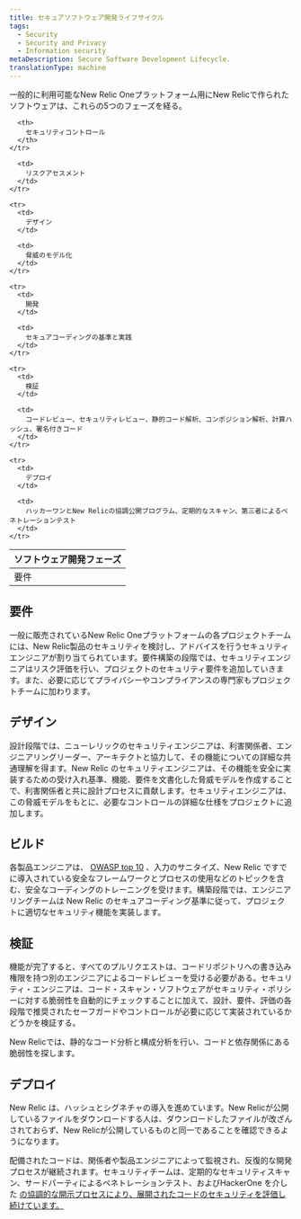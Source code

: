```yaml
---
title: セキュアソフトウェア開発ライフサイクル
tags:
  - Security
  - Security and Privacy
  - Information security
metaDescription: Secure Software Development Lifecycle.
translationType: machine
---
```


一般的に利用可能なNew Relic Oneプラットフォーム用にNew Relicで作られたソフトウェアは、これらの5つのフェーズを経る。

<table>
  <thead>
    <tr>
      <th style={{ width: "400px"}}>
        ソフトウェア開発フェーズ
      </th>

      <th>
        セキュリティコントロール
      </th>
    </tr>
  </thead>

  <tbody>
    <tr>
      <td>
        要件
      </td>

      <td>
        リスクアセスメント
      </td>
    </tr>

    <tr>
      <td>
        デザイン
      </td>

      <td>
        脅威のモデル化
      </td>
    </tr>

    <tr>
      <td>
        開発
      </td>

      <td>
        セキュアコーディングの基準と実践
      </td>
    </tr>

    <tr>
      <td>
        検証
      </td>

      <td>
        コードレビュー、セキュリティレビュー、静的コード解析、コンポジション解析、計算ハッシュ、署名付きコード
      </td>
    </tr>

    <tr>
      <td>
        デプロイ
      </td>

      <td>
        ハッカーワンとNew Relicの協調公開プログラム、定期的なスキャン、第三者によるペネトレーションテスト
      </td>
    </tr>
  </tbody>
</table>

## 要件

一般に販売されているNew Relic Oneプラットフォームの各プロジェクトチームには、New Relic製品のセキュリティを検討し、アドバイスを行うセキュリティエンジニアが割り当てられています。要件構築の段階では、セキュリティエンジニアはリスク評価を行い、プロジェクトのセキュリティ要件を追加していきます。また、必要に応じてプライバシーやコンプライアンスの専門家もプロジェクトチームに加わります。

## デザイン

設計段階では、ニューレリックのセキュリティエンジニアは、利害関係者、エンジニアリングリーダー、アーキテクトと協力して、その機能についての詳細な共通理解を得ます。New Relic のセキュリティエンジニアは、その機能を安全に実装するための受け入れ基準、機能、要件を文書化した脅威モデルを作成することで、利害関係者と共に設計プロセスに貢献します。セキュリティエンジニアは、この脅威モデルをもとに、必要なコントロールの詳細な仕様をプロジェクトに追加します。

## ビルド

各製品エンジニアは、 [OWASP top 10](https://owasp.org/www-project-top-ten/) 、入力のサニタイズ、New Relic ですでに導入されている安全なフレームワークとプロセスの使用などのトピックを含む、安全なコーディングのトレーニングを受けます。構築段階では、エンジニアリングチームは New Relic のセキュアコーディング基準に従って、プロジェクトに適切なセキュリティ機能を実装します。

## 検証

機能が完了すると、すべてのプルリクエストは、コードリポジトリへの書き込み権限を持つ別のエンジニアによるコードレビューを受ける必要がある。セキュリティ・エンジニアは、コード・スキャン・ソフトウェアがセキュリティ・ポリシーに対する脆弱性を自動的にチェックすることに加えて、設計、要件、評価の各段階で推奨されたセーフガードやコントロールが必要に応じて実装されているかどうかを検証する。

New Relicでは、静的なコード分析と構成分析を行い、コードと依存関係にある脆弱性を探します。

## デプロイ

New Relic は、ハッシュとシグネチャの導入を進めています。New Relicが公開しているファイルをダウンロードする人は、ダウンロードしたファイルが改ざんされておらず、New Relicが公開しているものと同一であることを確認できるようになります。

配備されたコードは、関係者や製品エンジニアによって監視され、反復的な開発プロセスが継続されます。セキュリティチームは、定期的なセキュリティスキャン、サードパーティによるペネトレーションテスト、およびHackerOne を介した [の協調的な開示プロセスにより、展開されたコードのセキュリティを評価し続けています。](/docs/security/new-relic-security/data-privacy/reporting-security-vulnerabilities)

[](/docs/security/new-relic-security/data-privacy/reporting-security-vulnerabilities)
